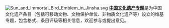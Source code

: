 [[File:Sun_and_Immortal_Bird_Emblem_in_Jinsha.svg|left]]
'''[[Wikipedia:中国文化遗产专题|中国文化遗产专题]]'''是为中国文化遗产条目（包括可移动文物、文物保护单位、非物质文化遗产等）设立的维基专题，包含格式、条目评级等相关信息，欢迎参与或提出意见。